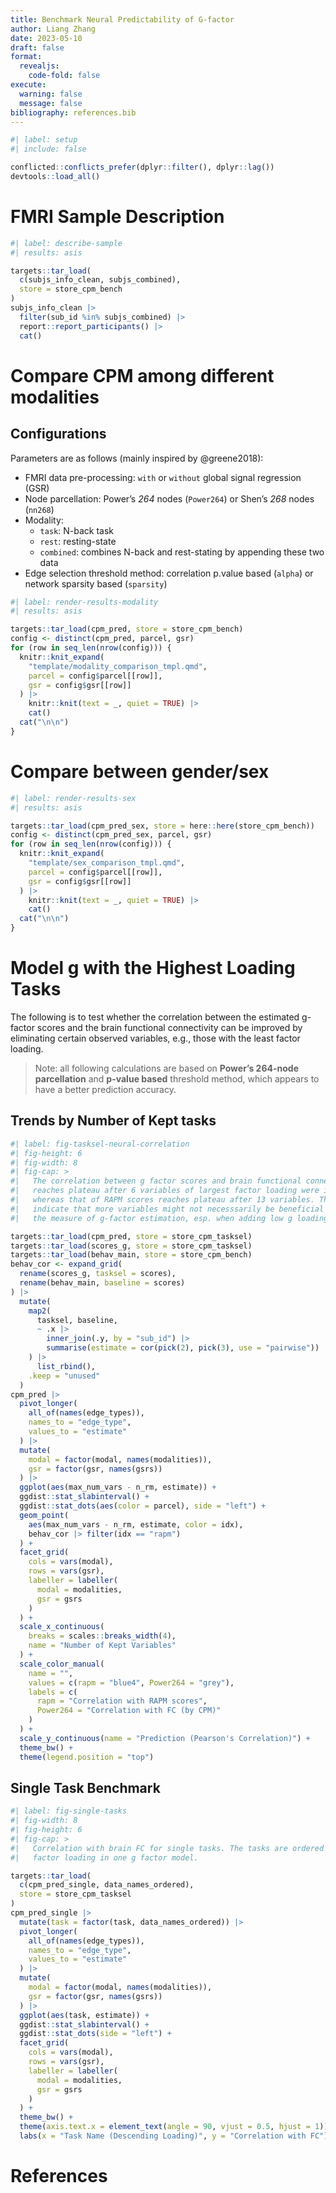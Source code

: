 ```yaml
---
title: Benchmark Neural Predictability of G-factor
author: Liang Zhang
date: 2023-05-10
draft: false
format:
  revealjs:
    code-fold: false
execute:
  warning: false
  message: false
bibliography: references.bib
---
```


```r
#| label: setup
#| include: false

conflicted::conflicts_prefer(dplyr::filter(), dplyr::lag())
devtools::load_all()
```

# FMRI Sample Description

```r
#| label: describe-sample
#| results: asis

targets::tar_load(
  c(subjs_info_clean, subjs_combined),
  store = store_cpm_bench
)
subjs_info_clean |>
  filter(sub_id %in% subjs_combined) |>
  report::report_participants() |>
  cat()
```

# Compare CPM among different modalities

## Configurations {.smaller}

Parameters are as follows (mainly inspired by @greene2018):

-   FMRI data pre-processing: `with` or `without` global signal regression (GSR)
-   Node parcellation: Power's *264* nodes (`Power264`) or Shen's *268* nodes (`nn268`)
-   Modality:
    -   `task`: N-back task
    -   `rest`: resting-state
    -   `combined`: combines N-back and rest-stating by appending these two data
-   Edge selection threshold method: correlation p.value based (`alpha`) or network sparsity based (`sparsity`)

```r
#| label: render-results-modality
#| results: asis

targets::tar_load(cpm_pred, store = store_cpm_bench)
config <- distinct(cpm_pred, parcel, gsr)
for (row in seq_len(nrow(config))) {
  knitr::knit_expand(
    "template/modality_comparison_tmpl.qmd",
    parcel = config$parcel[[row]],
    gsr = config$gsr[[row]]
  ) |>
    knitr::knit(text = _, quiet = TRUE) |>
    cat()
  cat("\n\n")
}
```

# Compare between gender/sex

```r
#| label: render-results-sex
#| results: asis

targets::tar_load(cpm_pred_sex, store = here::here(store_cpm_bench))
config <- distinct(cpm_pred_sex, parcel, gsr)
for (row in seq_len(nrow(config))) {
  knitr::knit_expand(
    "template/sex_comparison_tmpl.qmd",
    parcel = config$parcel[[row]],
    gsr = config$gsr[[row]]
  ) |>
    knitr::knit(text = _, quiet = TRUE) |>
    cat()
  cat("\n\n")
}
```

# Model g with the Highest Loading Tasks

The following is to test whether the correlation between the estimated g-factor scores and the brain functional connectivity can be improved by eliminating certain observed variables, e.g., those with the least factor loading.

> Note: all following calculations are based on **Power's 264-node parcellation** and **p-value based** threshold method, which appears to have a better prediction accuracy.

## Trends by Number of Kept tasks  {.smaller}

```r
#| label: fig-tasksel-neural-correlation
#| fig-height: 6
#| fig-width: 8
#| fig-cap: >
#|   The correlation between g factor scores and brain functional connectivity
#|   reaches plateau after 6 variables of largest factor loading were included,
#|   whereas that of RAPM scores reaches plateau after 13 variables. This might
#|   indicate that more variables might not necesssarily be beneficial to
#|   the measure of g-factor estimation, esp. when adding low g loading tasks.

targets::tar_load(cpm_pred, store = store_cpm_tasksel)
targets::tar_load(scores_g, store = store_cpm_tasksel)
targets::tar_load(behav_main, store = store_cpm_bench)
behav_cor <- expand_grid(
  rename(scores_g, tasksel = scores),
  rename(behav_main, baseline = scores)
) |>
  mutate(
    map2(
      tasksel, baseline,
      ~ .x |>
        inner_join(.y, by = "sub_id") |>
        summarise(estimate = cor(pick(2), pick(3), use = "pairwise"))
    ) |>
      list_rbind(),
    .keep = "unused"
  )
cpm_pred |>
  pivot_longer(
    all_of(names(edge_types)),
    names_to = "edge_type",
    values_to = "estimate"
  ) |>
  mutate(
    modal = factor(modal, names(modalities)),
    gsr = factor(gsr, names(gsrs))
  ) |>
  ggplot(aes(max_num_vars - n_rm, estimate)) +
  ggdist::stat_slabinterval() +
  ggdist::stat_dots(aes(color = parcel), side = "left") +
  geom_point(
    aes(max_num_vars - n_rm, estimate, color = idx),
    behav_cor |> filter(idx == "rapm")
  ) +
  facet_grid(
    cols = vars(modal),
    rows = vars(gsr),
    labeller = labeller(
      modal = modalities,
      gsr = gsrs
    )
  ) +
  scale_x_continuous(
    breaks = scales::breaks_width(4),
    name = "Number of Kept Variables"
  ) +
  scale_color_manual(
    name = "",
    values = c(rapm = "blue4", Power264 = "grey"),
    labels = c(
      rapm = "Correlation with RAPM scores",
      Power264 = "Correlation with FC (by CPM)"
    )
  ) +
  scale_y_continuous(name = "Prediction (Pearson's Correlation)") +
  theme_bw() +
  theme(legend.position = "top")
```

## Single Task Benchmark

```r
#| label: fig-single-tasks
#| fig-width: 8
#| fig-height: 6
#| fig-cap: >
#|   Correlation with brain FC for single tasks. The tasks are ordered by the
#|   factor loading in one g factor model.

targets::tar_load(
  c(cpm_pred_single, data_names_ordered),
  store = store_cpm_tasksel
)
cpm_pred_single |>
  mutate(task = factor(task, data_names_ordered)) |>
  pivot_longer(
    all_of(names(edge_types)),
    names_to = "edge_type",
    values_to = "estimate"
  ) |>
  mutate(
    modal = factor(modal, names(modalities)),
    gsr = factor(gsr, names(gsrs))
  ) |>
  ggplot(aes(task, estimate)) +
  ggdist::stat_slabinterval() +
  ggdist::stat_dots(side = "left") +
  facet_grid(
    cols = vars(modal),
    rows = vars(gsr),
    labeller = labeller(
      modal = modalities,
      gsr = gsrs
    )
  ) +
  theme_bw() +
  theme(axis.text.x = element_text(angle = 90, vjust = 0.5, hjust = 1)) +
  labs(x = "Task Name (Descending Loading)", y = "Correlation with FC")
```

# References
